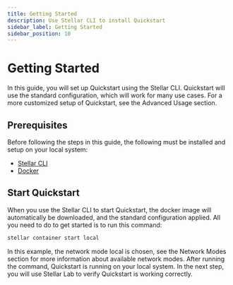 ```yaml
---
title: Getting Started
description: Use Stellar CLI to install Quickstart
sidebar_label: Getting Started
sidebar_position: 10
---
```


# Getting Started

In this guide, you will set up Quickstart using the Stellar CLI. Quickstart will use the standard configuration, which will work for many use cases. For a more customized setup of Quickstart, see the Advanced Usage section.

## Prerequisites

Before following the steps in this guide, the following must be installed and setup on your local system:

- [Stellar CLI](../../../../build/smart-contracts/getting-started/setup.mdx#install-the-stellar-cli)
- [Docker](https://docs.docker.com/get-started/get-docker/)

## Start Quickstart

When you use the Stellar CLI to start Quickstart, the docker image will automatically be downloaded, and the standard configuration applied. All you need to do to get started is to run this command:

```sh
stellar container start local
```

In this example, the network mode local is chosen, see the Network Modes section for more information about available network modes. After running the command, Quickstart is running on your local system. In the next step, you will use Stellar Lab to verify Quickstart is working correctly.
